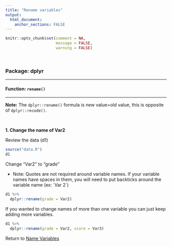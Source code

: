 ```yaml
---
title: "Rename variables"
output: 
  html_document:
    anchor_sections: FALSE
---
```


```r
knitr::opts_chunk$set(comment = NA,
                      message = FALSE,
                      warning = FALSE)
```

<br>

### Package: dplyr

---

#### Function: `rename()`

---

**Note:** The `dplyr::rename()` formula is new value=old value, this is opposite of `dplyr::recode()`.

<br>

**1\. Change the name of Var2**

Review the data (d1)

```r

source("data.R")
d1

```

Change "Var2" to "grade"

* Note: Quotes are not required around variable names. If your variable names have spaces in them, you will need to put backticks around the variable name (ex: \`Var 2\`)

```r

d1 %>% 
  dplyr::rename(grade = Var2)

```

If you wanted to change names of more than one variable you can just keep adding more variables.

```r

d1 %>% 
  dplyr::rename(grade = Var2, score = Var3)

```


Return to [Name Variables](https://github.com/Cghlewis/data-wrangling-functions/wiki/Name Variables)